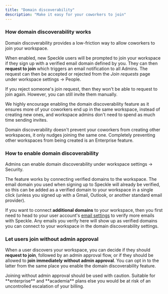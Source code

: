 ```yaml
---
title: "Domain discoverability"
description: "Make it easy for your coworkers to join"
---
```


### How domain discoverability works
Domain discoverability provides a low-friction way to allow coworkers to join your workspace.

When enabled, new Speckle users will be prompted to join your workspace if they sign up with a verified email domain defined by you. They can then **request to join** which triggers an email notification to all Admins. The request can then be accepted or rejected from the *Join requests* page under workspace settings -> People.

If you reject someone's join request, then they won't be able to request to join again. However, you can still invite them manually.

We highly encourage enabling the domain discoverability feature as it ensures more of your coworkers end up in the same workspace, instead of creating new ones, and workspace admins don't need to spend as much time sending invites. 

<Info>Domain discoverability doesn't prevent your coworkers from creating other workspaces, it only nudges joining the same one. Completely preventing other workspaces from being created is an Enterprise feature.</Info>

### How to enable domain discoverability
Admins can enable domain discoverability under workspace settings -> Security.

The feature works by connecting verified domains to the workspace. The email domain you used when signing up to Speckle will already be verified, so this can be added as a verified domain to your workspace in a single click (unless you signed up with a Gmail, Outlook, or another standard email provider).

If you want to connect **additional domains** to your workspace, then you first need to head to your user account's [email settings](https://app.speckle.systems/settings/user/emails) to verify more emails with Speckle. Any emails you verify here will show up as verified domains you can connect to your workspace in the domain discoverability settings.

### Let users join without admin approval
When a user discovers your workspace, you can decide if they should **request to join**, followed by an admin approval flow, or if they should be allowed to **join immediately without admin approval**. You can opt in to the latter from the same place you enable the domain discoverability feature.

<Warning>
  Joining without admin approval should be used with caution. Suitable for **enterprise** and **academia** plans 
  else you would be at risk of an uncontrolled escalation of your billing.
</Warning>
